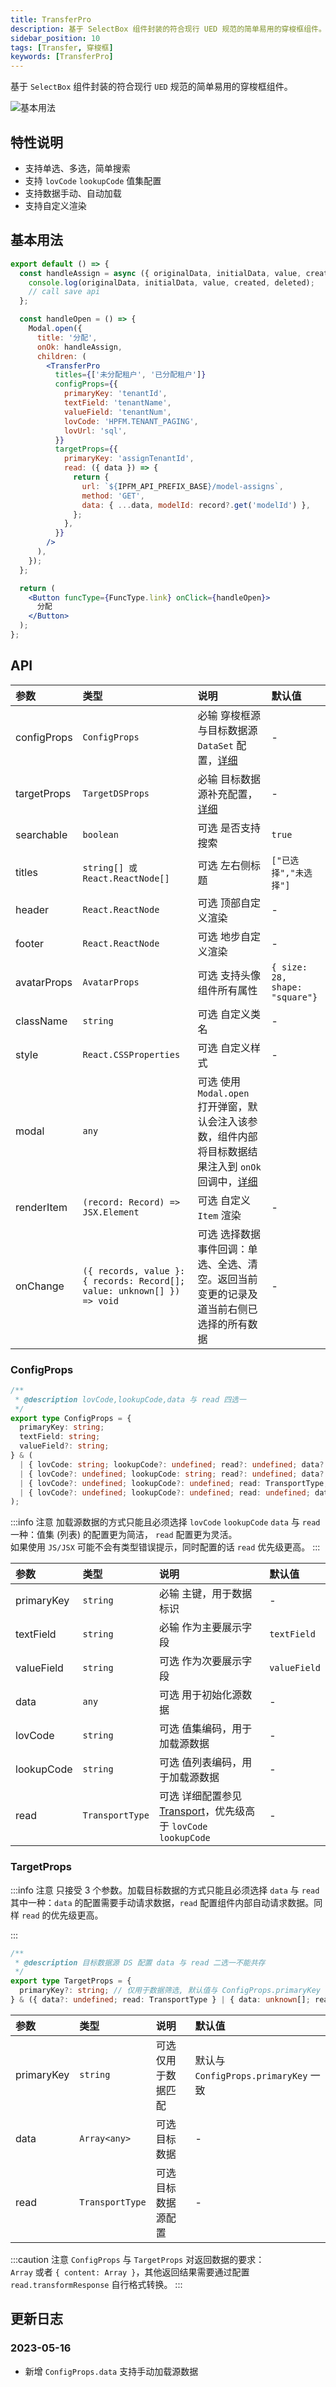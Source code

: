 ```yaml
---
title: TransferPro
description: 基于 SelectBox 组件封装的符合现行 UED 规范的简单易用的穿梭框组件。
sidebar_position: 10
tags: [Transfer, 穿梭框]
keywords: [TransferPro]
---
```


基于 `SelectBox` 组件封装的符合现行 `UED` 规范的简单易用的穿梭框组件。

![基本用法](./images/transfer-pro-base.png)

## 特性说明

- 支持单选、多选，简单搜索
- 支持 `lovCode` `lookupCode` 值集配置
- 支持数据手动、自动加载
- 支持自定义渲染

## 基本用法

```jsx {3,10} showLineNumbers
export default () => {
  const handleAssign = async ({ originalData, initialData, value, created, deleted }) => {
    console.log(originalData, initialData, value, created, deleted);
    // call save api
  };

  const handleOpen = () => {
    Modal.open({
      title: '分配',
      onOk: handleAssign,
      children: (
        <TransferPro
          titles={['未分配租户', '已分配租户']}
          configProps={{
            primaryKey: 'tenantId',
            textField: 'tenantName',
            valueField: 'tenantNum',
            lovCode: 'HPFM.TENANT_PAGING',
            lovUrl: 'sql',
          }}
          targetProps={{
            primaryKey: 'assignTenantId',
            read: ({ data }) => {
              return {
                url: `${IPFM_API_PREFIX_BASE}/model-assigns`,
                method: 'GET',
                data: { ...data, modelId: record?.get('modelId') },
              };
            },
          }}
        />
      ),
    });
  };

  return (
    <Button funcType={FuncType.link} onClick={handleOpen}>
      分配
    </Button>
  );
};
```

## API

| 参数        | 类型                                                                    | 说明                                                                                                                                                                | 默认值                         |
| :---------- | :---------------------------------------------------------------------- | :------------------------------------------------------------------------------------------------------------------------------------------------------------------ | :----------------------------- |
| configProps | `ConfigProps`                                                           | <Highlight color="red">必输</Highlight> 穿梭框源与目标数据源 `DataSet` 配置，[详细](#configprops)                                                                   | -                              |
| targetProps | `TargetDSProps`                                                         | <Highlight color="red">必输</Highlight> 目标数据源补充配置，[详细](#targetprops)                                                                                    | -                              |
| searchable  | `boolean`                                                               | <Highlight>可选</Highlight> 是否支持搜索                                                                                                                            | `true`                         |
| titles      | `string[] 或 React.ReactNode[]`                                         | <Highlight>可选</Highlight> 左右侧标题                                                                                                                              | `["已选择","未选择"]`          |
| header      | `React.ReactNode`                                                       | <Highlight>可选</Highlight> 顶部自定义渲染                                                                                                                          | -                              |
| footer      | `React.ReactNode`                                                       | <Highlight>可选</Highlight> 地步自定义渲染                                                                                                                          | -                              |
| avatarProps | `AvatarProps`                                                           | <Highlight>可选</Highlight> 支持头像组件所有属性                                                                                                                    | `{ size: 28, shape: "square"}` |
| className   | `string`                                                                | <Highlight>可选</Highlight> 自定义类名                                                                                                                              | -                              |
| style       | `React.CSSProperties`                                                   | <Highlight>可选</Highlight> 自定义样式                                                                                                                              | -                              |
| modal       | `any`                                                                   | <Highlight>可选</Highlight> 使用 `Modal.open` 打开弹窗，默认会注入该参数，组件内部将目标数据结果注入到 `onOk` 回调中，[详细](./transfer-pro-button#tmodalpropsonok) |                                |
| renderItem  | `(record: Record) => JSX.Element`                                       | <Highlight>可选</Highlight> 自定义 `Item` 渲染                                                                                                                      | -                              |
| onChange    | `({ records, value }: { records: Record[]; value: unknown[] }) => void` | <Highlight>可选</Highlight> 选择数据事件回调：单选、全选、清空。返回当前变更的记录及道当前右侧已选择的所有数据                                                      | -                              |

### ConfigProps

```ts
/**
 * @description lovCode,lookupCode,data 与 read 四选一
 */
export type ConfigProps = {
  primaryKey: string;
  textField: string;
  valueField?: string;
} & (
  | { lovCode: string; lookupCode?: undefined; read?: undefined; data?: undefined }
  | { lovCode?: undefined; lookupCode: string; read?: undefined; data?: undefined }
  | { lovCode?: undefined; lookupCode?: undefined; read: TransportType; data?: undefined }
  | { lovCode?: undefined; lookupCode?: undefined; read: undefined; data: any }
);
```

:::info 注意
加载源数据的方式<Emphasis>只能且必须</Emphasis>选择 `lovCode` `lookupCode` `data` 与 `read` 一种：值集 (列表) 的配置更为简洁， `read` 配置更为灵活。<br/>如果使用 `JS/JSX` 可能不会有类型错误提示，同时配置的话 `read` 优先级更高。
:::

| 参数       | 类型            | 说明                                                                                                                                                                  | 默认值       |
| :--------- | :-------------- | :-------------------------------------------------------------------------------------------------------------------------------------------------------------------- | :----------- |
| primaryKey | `string`        | <Highlight color="red">必输</Highlight> 主键，用于数据标识                                                                                                            | -            |
| textField  | `string`        | <Highlight color="red">必输</Highlight> 作为主要展示字段                                                                                                              | `textField`  |
| valueField | `string`        | <Highlight>可选</Highlight> 作为次要展示字段                                                                                                                          | `valueField` |
| data       | `any`           | <Highlight>可选</Highlight> 用于初始化源数据                                                                                                                          | -            |
| lovCode    | `string`        | <Highlight>可选</Highlight> 值集编码，用于加载源数据                                                                                                                  | -            |
| lookupCode | `string`        | <Highlight>可选</Highlight> 值列表编码，用于加载源数据                                                                                                                | -            |
| read       | `TransportType` | <Highlight>可选</Highlight> 详细配置参见 [Transport](https://open.hand-china.com/choerodon-ui/zh/procmp/dataset/dataset#transport)，优先级高于 `lovCode` `lookupCode` | -            |

### TargetProps

:::info 注意
只接受 3 个参数。加载目标数据的方式<Emphasis>只能且必须</Emphasis>选择 `data` 与 `read` 其中一种：`data` 的配置需要手动请求数据，`read` 配置组件内部自动请求数据。同样 `read` 的优先级更高。

:::

```ts
/**
 * @description 目标数据源 DS 配置 data 与 read 二选一不能共存
 */
export type TargetProps = {
  primaryKey?: string; // 仅用于数据筛选, 默认值与 ConfigProps.primaryKey 一致
} & ({ data?: undefined; read: TransportType } | { data: unknown[]; read?: undefined });
```

| 参数       | 类型            | 说明                                       | 默认值                               |
| :--------- | :-------------- | :----------------------------------------- | :----------------------------------- |
| primaryKey | `string`        | <Highlight>可选</Highlight> 仅用于数据匹配 | 默认与 `ConfigProps.primaryKey` 一致 |
| data       | `Array<any>`    | <Highlight>可选</Highlight> 目标数据       | -                                    |
| read       | `TransportType` | <Highlight>可选</Highlight> 目标数据源配置 | -                                    |

:::caution 注意
`ConfigProps` 与 `TargetProps` 对返回数据的要求：<br/>
`Array` 或者 `{ content: Array }`，其他返回结果需要通过配置 `read.transformResponse` 自行格式转换。
:::

## 更新日志

### 2023-05-16

- 新增 `ConfigProps.data` 支持手动加载源数据
